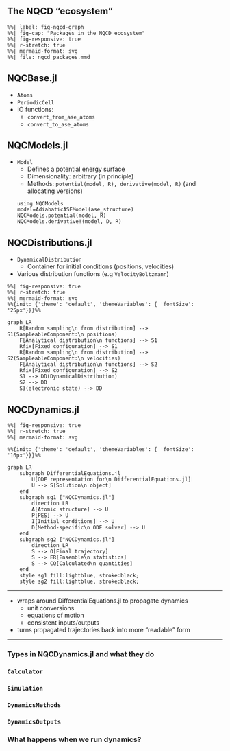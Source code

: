 
## The NQCD "ecosystem"
```mermaid
%%| label: fig-nqcd-graph
%%| fig-cap: "Packages in the NQCD ecosystem"
%%| fig-responsive: true
%%| r-stretch: true
%%| mermaid-format: svg
%%| file: nqcd_packages.mmd
```

## NQCBase.jl{ncols=2}
- `Atoms`
- `PeriodicCell`
- IO functions:
    - `convert_from_ase_atoms`
    - `convert_to_ase_atoms`

## NQCModels.jl
- `Model`
    - Defines a potential energy surface
    - Dimensionality: arbitrary (in principle)
    - Methods: `potential(model, R), derivative(model, R)` (and allocating versions)
```.julia
using NQCModels
model=AdiabaticASEModel(ase_structure)
NQCModels.potential(model, R)
NQCModels.derivative!(model, D, R)
```

## NQCDistributions.jl
- `DynamicalDistribution`
    - Container for initial conditions (positions, velocities)
- Various distribution functions (e.g `VelocityBoltzmann`)
```mermaid
%%| fig-responsive: true
%%| r-stretch: true
%%| mermaid-format: svg
%%{init: {'theme': 'default', 'themeVariables': { 'fontSize': '25px'}}}%%

graph LR
    R[Random sampling\n from distribution] --> S1(SampleableComponent:\n positions)
    F[Analytical distribution\n functions] --> S1
    Rfix[Fixed configuration] --> S1
    R[Random sampling\n from distribution] --> S2(SampleableComponent:\n velocities)
    F[Analytical distribution\n functions] --> S2
    Rfix[Fixed configuration] --> S2
    S1 --> DD(DynamicalDistribution)
    S2 --> DD
    S3(electronic state) --> DD
```

## NQCDynamics.jl
```mermaid
%%| fig-responsive: true
%%| r-stretch: true
%%| mermaid-format: svg

%%{init: {'theme': 'default', 'themeVariables': { 'fontSize': '16px'}}}%%

graph LR
    subgraph DifferentialEquations.jl
        U[ODE representation for\n DifferentialEquations.jl]
        U --> S[Solution\n object]
    end
    subgraph sg1 ["NQCDynamics.jl"]
        direction LR
        A[Atomic structure] --> U
        P[PES] --> U
        I[Initial conditions] --> U
        D[Method-specific\n ODE solver] --> U
    end
    subgraph sg2 ["NQCDynamics.jl"]
        direction LR
        S --> O[Final trajectory]
        S --> ER[Ensemble\n statistics]
        S --> CQ[Calculated\n quantities]
    end
    style sg1 fill:lightblue, stroke:black;
    style sg2 fill:lightblue, stroke:black;
```

---

- wraps around DifferentialEquations.jl to propagate dynamics
    - unit conversions
    - equations of motion
    - consistent inputs/outputs
- turns propagated trajectories back into more "readable" form

---

### Types in NQCDynamics.jl and what they do


### `Calculator`

### `Simulation`

### `DynamicsMethods`

### `DynamicsOutputs`

### What happens when we run dynamics?

